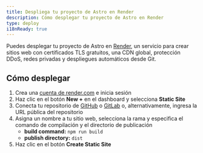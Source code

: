 ```yaml
---
title: Despliega tu proyecto de Astro en Render
description: Cómo desplegar tu proyecto de Astro en Render
type: deploy
i18nReady: true
---
```


Puedes desplegar tu proyecto de Astro en [Render](https://render.com/), un servicio para crear sitios web con certificados TLS gratuitos, una CDN global, protección DDoS, redes privadas y despliegues automáticos desde Git.

## Cómo desplegar

1. Crea una [cuenta de render.com](https://dashboard.render.com/) e inicia sesión
2. Haz clic en el botón **New +** en el dashboard y selecciona **Static Site**
3. Conecta tu repositorio de [GitHub](https://github.com/) o [GitLab](https://about.gitlab.com/) o, alternativamente, ingresa la URL pública del repositorio
4. Asigna un nombre a tu sitio web, selecciona la rama y especifica el comando de compilación y el directorio de publicación
    - **build command:** `npm run build`
    - **publish directory:** `dist`
5. Haz clic en el botón **Create Static Site**

